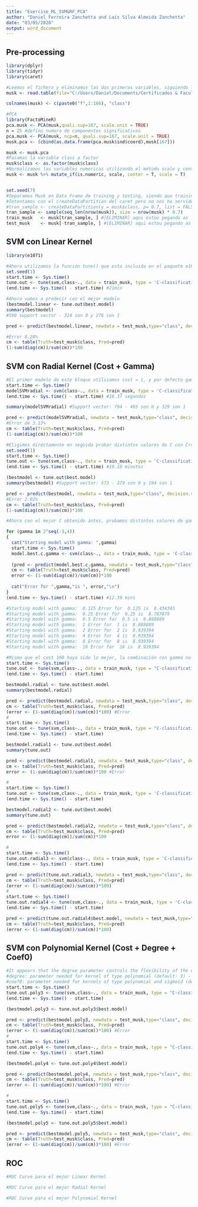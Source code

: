 ```yaml
---
title: "Exercise_ML_SVM&RF_PCA"
author: "Daniel Ferreira Zanchetta and Lais Silva Almeida Zanchetta"
date: "03/05/2020"
output: word_document
---
```

## Pre-processing
```r
library(dplyr)
library(tidyr)
library(caret)

#Leemos el fichero y eliminamos las dos primeras variables, siguiendo las recomendaciones en el Musk2.info
musk <- read.table(file="C:/Users/Daniel/Documents/Certificados & Faculdade/UPC Master Big Data/Data Analytics/Mathematical Foundations/Random Forest/Musk/Musk2.data",sep = ",") %>% select(-c(V1,V2))

colnames(musk) <- c(paste0("f",1:166), "class")

#PCA
library(FactoMineR)
pca.musk <- PCA(musk,quali.sup=167, scale.unit = TRUE)
n = 25 #defino numero de componentes significativas
pca.musk <- PCA(musk, ncp=n, quali.sup=167, scale.unit = TRUE)
musk.pca <- (cbind(as.data.frame(pca.musk$ind$coord),musk[167]))

musk <- musk.pca
#Pasamos la variable class a factor
musk$class <- as.factor(musk$class)
#Normalizamos las variables numericas utilizando el metodo scale y center
musk <- musk %>% mutate_if(is.numeric, scale, center = T, scale = T)


set.seed(7)
#Separamos Musk en Data Frame de training y testing, siendo que training contiene 70% de los registros
#Intentamos con el createDataPartition del caret pero no nos ha servido pues no genera muestras aleatorias
#tran_sample <- createDataPartition(y = musk$class, p= 0.7, list = FALSE)
tran_sample <- sample(seq_len(nrow(musk)), size = nrow(musk) * 0.7)
train_musk   <- musk[tran_sample, ] #[ELIMINAR] aqui estou pegando as linhas do arquivo original de acordo com as posiçoes aleatorias geradas em tran_sample 
test_musk    <- musk[-tran_sample, ] #[ELIMINAR] aqui estou pegando as linhas que nao constam no vetor tran_sample
```

## SVM con Linear Kernel
```r
library(e1071)

#Ahora utilizamos la función tune() que esta incluida en el paquete e1071, para realizar cross-validation. Por defecto tune() utiliza 10-fold cross-validation, lo que creemos que sea ideal para realizar este modelo (tunecontrol=tune.control(cross=10))
set.seed(1)
start.time <- Sys.time()
tune.out <- tune(svm,class~., data = train_musk, type = 'C-classification', kernel = 'linear',ranges=list(cost=c(0.001, 0.01, 1, 1.5, 5, 10, 100)))
(end.time <- Sys.time() - start.time) #21min

#Ahora vamos a predecir con el mejor modelo
(bestmodel.linear <- tune.out$best.model)
summary(bestmodel)
#590 support vector - 314 son 0 y 276 son 1

pred <- predict(bestmodel.linear, newdata = test_musk,type="class", decision.values = TRUE)

#Error 8.28%
cm <- table(Truth=test_musk$class, Pred=pred)
(1-sum(diag(cm))/sum(cm))*100
```


## SVM con Radial Kernel (Cost + Gamma)
```r
#El primer modelo de este bloque utilizamos cost = 1, y por defecto gamma es 0.5
start.time <- Sys.time()
modelSVMradial <- svm(class~., data = train_musk, type = 'C-classification', kernel = 'radial', cost=1, scale=FALSE)
(end.time <- Sys.time() - start.time) #16.37 segundos

summary(modelSVMradial) #Support vector: 794 - 465 son 0 y 329 son 1

pred <- predict(modelSVMradial, newdata = test_musk,type="class", decision.values = TRUE)
#Error de 3.13%
cm <- table(Truth=test_musk$class, Pred=pred)
(1-sum(diag(cm))/sum(cm))*100

#Eligimos directamente en seguida probar distintos valores de C con Cross Validation utilizando la función tune()
set.seed(1)
start.time <- Sys.time()
tune.out <- tune(svm,class~., data = train_musk, type = 'C-classification', kernel = 'radial',ranges=list(cost=c(0.001, 0.01, 1.5, 5, 10, 100)))
(end.time <- Sys.time() - start.time) #19.10 minutos

(bestmodel <- tune.out$best.model)
summary(bestmodel) #Support vector: 573 - 379 son 0 y 194 son 1

pred <- predict(bestmodel, newdata = test_musk,type="class", decision.values = TRUE)
#Error 2.02%
cm <- table(Truth=test_musk$class, Pred=pred)
(1-sum(diag(cm))/sum(cm))*100

#Ahora con el mejor C obtenido antes, probamos distintos valores de gamma, manteniendo cost fijo

for (gamma in 2^seq(-3,4))
{
  cat("Starting model with gamma: ",gamma)
  start.time <- Sys.time()
  model.best.c.gamma <- svm(class~., data = train_musk, type = 'C-classification', kernel = 'radial', cost=100, gamma=gamma, scale = FALSE)
  
  (pred <- predict(model.best.c.gamma, newdata = test_musk,type="class", decision.values = TRUE))
  cm <- table(Truth=test_musk$class, Pred=pred)
  error <- (1-sum(diag(cm))/sum(cm))*100
  
  cat("Error for ",gamma,"is ", error,"\n")
}
(end.time <- Sys.time() - start.time) #12.39 mins

#Starting model with gamma:  0.125 Error for  0.125 is  8.434343 
#Starting model with gamma:  0.25 Error for  0.25 is  8.787879 
#Starting model with gamma:  0.5 Error for  0.5 is  8.888889 
#Starting model with gamma:  1 Error for  1 is  8.888889 
#Starting model with gamma:  2 Error for  2 is  8.939394 
#Starting model with gamma:  4 Error for  4 is  8.939394 
#Starting model with gamma:  8 Error for  8 is  8.939394 
#Starting model with gamma:  16 Error for  16 is  8.939394

#Mismo que el cost 100 haya sido lo mejor, la combinación con gamma no ha sido buena. Creemos que no era la mejor manera de jugar con los parametros, pues entendemos que cost y gamma deben ser combinados conjuntamente para la otimización
start.time <- Sys.time()
tune.out <- tune(svm,class~., data = train_musk, type = "C-classification", kernel = "radial",ranges=list(cost=c(0.001, 0.01, 1, 1.5, 5, 10, 100),gamma=c(0.125, 0.25,0.5,1,2,4,8)))
(end.time <- Sys.time() - start.time)

bestmodel.radial <- tune.out$best.model
summary(bestmodel.radial)

pred <- predict(bestmodel.radial, newdata = test_musk,type="class", decision.values = TRUE)
cm <- table(Truth=test_musk$class, Pred=pred)
(error <- (1-sum(diag(cm))/sum(cm))*100) #Error
#
start.time <- Sys.time()
tune.out <- tune(svm,class~., data = train_musk, type = "C-classification", kernel = "radial",ranges=list(cost=1,gamma=2))
(end.time <- Sys.time() - start.time)

bestmodel.radial1 <- tune.out$best.model
summary(tune.out)

pred <- predict(bestmodel.radial1, newdata = test_musk,type="class", decision.values = TRUE)
cm <- table(Truth=test_musk$class, Pred=pred)
error <- (1-sum(diag(cm))/sum(cm))*100 #Error

#
start.time <- Sys.time()
tune.out <- tune(svm,class~., data = train_musk, type = 'C-classification', kernel = 'radial',ranges=list(cost=0.1,gamma=0.25))
(end.time <- Sys.time() - start.time)

bestmodel.radial2 <- tune.out$best.model
summary(tune.out)

pred <- predict(bestmodel.radial2, newdata = test_musk,type="class", decision.values = TRUE)
cm <- table(Truth=test_musk$class, Pred=pred)
error <- (1-sum(diag(cm))/sum(cm))*100

#
start.time <- Sys.time()
tune.out.radial3 <- svm(class~., data = train_musk, type = 'C-classification', kernel = 'radial',cost=0.1,gamma=0.125)
(end.time <- Sys.time() - start.time)

pred <- predict(tune.out.radial3, newdata = test_musk,type="class", decision.values = TRUE)
cm <- table(Truth=test_musk$class, Pred=pred)
(error <- (1-sum(diag(cm))/sum(cm))*100)
#
start.time <- Sys.time()
tune.out.radial4 <- tune(svm,class~., data = train_musk, type = 'C-classification', kernel = 'radial',ranges=list(cost=0.1,gamma=0.125))
(end.time <- Sys.time() - start.time)

pred <- predict(tune.out.radial4$best.model, newdata = test_musk,type="class", decision.values = TRUE)
cm <- table(Truth=test_musk$class, Pred=pred)
(error <- (1-sum(diag(cm))/sum(cm))*100)
```

## SVM con Polynomial Kernel (Cost + Degree + Coef0)
```r
#It appears that the degree parameter controls the flexibility of the decision boundary. Higher degree kernels yield a more flexible decision boundary.
#degree: parameter needed for kernel of type polynomial (default: 3) - probar con 1, 2, 3 y 5
#coef0: parameter needed for kernels of type polynomial and sigmoid (default: 0)
start.time <- Sys.time()
tune.out.poly3 <- tune(svm,class~., data = train_musk, type = "C-classification", kernel = "polynomial",ranges=list(cost=c(0.001, 0.01, 1, 1.5, 5, 10, 100)),degree = 3, coef0=1)
(end.time <- Sys.time() - start.time)

(bestmodel.poly3 <- tune.out.poly3$best.model)

pred <- predict(bestmodel.poly3, newdata = test_musk,type="class", decision.values = TRUE)
cm <- table(Truth=test_musk$class, Pred=pred)
(error <- (1-sum(diag(cm))/sum(cm))*100) #Error 
#
start.time <- Sys.time()
tune.out.poly4 <- tune(svm,class~., data = train_musk, type = "C-classification", kernel = "polynomial",ranges=list(cost=c(0.001, 0.01, 1, 1.5, 5, 10, 100)),degree = 4, coef0=1)
(end.time <- Sys.time() - start.time)

(bestmodel.poly4 <- tune.out.poly4$best.model)

pred <- predict(bestmodel.poly4, newdata = test_musk,type="class", decision.values = TRUE)
cm <- table(Truth=test_musk$class, Pred=pred)
(error <- (1-sum(diag(cm))/sum(cm))*100) #Error 

#
start.time <- Sys.time()
tune.out.poly5 <- tune(svm,class~., data = train_musk, type = "C-classification", kernel = "polynomial",ranges=list(cost=c(0.001, 0.01, 1, 1.5, 5, 10, 100)),degree = 5, coef0=1)
(end.time <- Sys.time() - start.time)

(bestmodel.poly5 <- tune.out.poly5$best.model)

pred <- predict(bestmodel.poly5, newdata = test_musk,type="class", decision.values = TRUE)
cm <- table(Truth=test_musk$class, Pred=pred)
(error <- (1-sum(diag(cm))/sum(cm))*100) #Error
```

## ROC
```r
#ROC Curve para el mejor Linear Kernel

#ROC Curve para el mejor Radial Kernel

#ROC Curve para el mejor Polynomial Kernel

```
